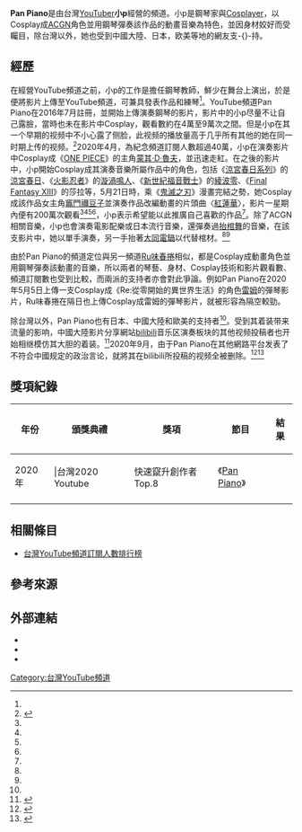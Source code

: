 {{noteTA
|G1=IT
}}
{{Infobox YouTube personality
| name            = Pan Piano
| logo            = Pan Piano.png
| logo caption    =
| image           = 
| caption         = 
| education       =[[東吳大學|東吳大學]]音樂學系畢業
| website         = {{url|http://panpiano.com}}
| channel_display_name = Pan Piano
| channel_url     = UCI7ktPB6toqucpkkCiolwLg
| channel_direct_url = 
| years_active    = 2016年至今
| genre           = 鋼琴演奏、Cosplay
| subscribers     = 328萬
| subscriber_date = 2022年6月29日
| views           = 502,445,467次
| view_date       = 2022年6月29日
| network         = 
| associated_acts = 
| catchphrase(s)  = 
| silver_button   = yes
| silver_year     =
| gold_button     = yes
| gold_year       = 2020
| stats_update    = 2022年6月29日
}}
'''Pan Piano'''是由台灣[[YouTuber|YouTuber]]'''小p'''經營的頻道。小p是鋼琴家與[[Cosplay|Cosplayer]]，以Cosplay成[[ACGN|ACGN]]角色並用鋼琴彈奏該作品的動畫音樂為特色，並因身材姣好而受矚目，除台灣以外，她也受到中國大陸、日本，欧美等地的網友支-{}-持。

== 經歷 ==
在經營YouTube頻道之前，小p的工作是擔任鋼琴教師，鮮少在舞台上演出，於是便將影片上傳至YouTube頻道，可兼具發表作品和練琴<ref name="香港"/>。YouTube頻道Pan Piano在2016年7月註冊，並開始上傳演奏鋼琴的影片，影片中的小p尽量不让自己露臉，當時也未在影片中Cosplay，觀看數約在4萬至9萬次之間。但是小p在其一个早期的视频中不小心露了侧脸，此视频的播放量高于几乎所有其他的她在同一时期上传的视频。<ref>{{Citation|title=進撃の巨人 call of silence Shingeki no Kyojin Attack on Titan call of silence [piano]|url=https://www.youtube.com/watch?v=Rol0iKEXk_8|language=en|access-date=2021-07-16|archive-date=2021-07-14|archive-url=https://web.archive.org/web/20210714024441/https://www.youtube.com/watch?v=Rol0iKEXk_8}}</ref>2020年4月，為紀念頻道訂閱人數超過40萬，小p在演奏影片中Cosplay成《[[ONE_PIECE|ONE PIECE]]》的主角[[蒙其·D·魯夫|蒙其·D·魯夫]]，並迅速走紅。在之後的影片中，小p開始Cosplay成其演奏音樂所屬作品中的角色，包括《[[涼宮春日系列|涼宮春日系列]]》的[[涼宮春日_(角色)|涼宮春日]]、《[[火影忍者|火影忍者]]》的[[漩渦鳴人|漩渦鳴人]]、《[[新世紀福音戰士|新世紀福音戰士]]》的[[綾波零|綾波零]]、《[[Final_Fantasy_XIII|Final Fantasy XIII]]》的莎拉等，5月21日時，乘《[[鬼滅之刃|鬼滅之刃]]》漫畫完結之勢，她Cosplay成該作品女主角[[竈門禰豆子|竈門禰豆子]]並演奏作品改編動畫的片頭曲〈[[紅蓮華|紅蓮華]]〉，影片一星期內便有200萬次觀看<ref name="ETtoday4"/><ref name="ETtoday5"/><ref name="ETtoday6"/><ref name="三立"/>，小p表示希望能以此推廣自己喜歡的作品<ref name="香港"/>。除了ACGN相關音樂，小p也會演奏電影配樂或日本流行音樂，還彈奏過[[抬棺舞|抬棺舞]]的音樂，在該支影片中，她以單手演奏，另一手抬著[[大同電鍋|大同電鍋]]以代替棺材。<ref name="中時1"/><ref name="香港"/>

由於Pan Piano的頻道定位與另一頻道[[Ru味春捲|Ru味春捲]]相似，都是Cosplay成動畫角色並用鋼琴彈奏該動畫的音樂，所以兩者的琴藝、身材、Cosplay技術和影片觀看數、頻道訂閱數也受到比較，而兩派的支持者亦會對此爭論。例如Pan Piano在2020年5月5日上傳一支Cosplay成《Re:從零開始的異世界生活》的角色[[雷姆_(角色)|雷姆]]的彈琴影片，Ru味春捲在隔日也上傳Cosplay成雷姆的彈琴影片，就被形容為隔空較勁。

除台灣以外，Pan Piano也有日本、中國大陸和歐美的支持者<ref name="SORA"/>。受到其着装带来流量的影响，中國大陸影片分享網站[[bilibili|bilibili]]音乐区演奏板块的其他视频投稿者也开始相继模仿其大胆的着装。<ref>{{cite news|title=变味的B站音乐区，UP主为流量不择手段，越暴露播放越高？|url=https://dy.163.com/article/FM11S2AE052682V2.html?referFrom=|date=2020-09-08 |accessdate=2020-09-12 }}</ref>2020年9月，由于Pan Piano在其他網路平台发表了不符合中國规定的政治言论，就將其在bilibili所投稿的视频全被删除。<ref>{{cite news|title=因涉嫌不当言论，B站钢琴区70万粉Up主删光稿件退站！|url=https://new.qq.com/rain/a/20200911A0I4UN00|date=2020-09-12|accessdate=2020-09-12|archive-date=2021-05-18|archive-url=https://web.archive.org/web/20210518114609/https://new.qq.com/rain/a/20200911A0I4UN00}}</ref><ref>{{cite news|title=Panpiano视频被删除，网友拍手称：终于被删除了！|url=https://new.qq.com/omn/20200913/20200913A00LK300.html?pc|date=2020-09-14|accessdate=2020-09-13}}</ref>

==獎項紀錄==
{| class="wikitable"
|- bgcolor="#CCCCCC" align="center"
!年份
!頒獎典禮
!獎項
!節目
!結果
|-
|2020年 |||台灣2020 Youtube ||快速竄升創作者 Top.8||《[[Pan_Piano|Pan Piano]]》
|{{won}}
|-
|}

== 相關條目 ==
* [[台灣YouTube頻道訂閱人數排行榜|台灣YouTube頻道訂閱人數排行榜]]

== 參考來源 ==
{{Reflist|2|refs =
<ref name="ETtoday4">{{cite news|title=120萬訂閱達成！爆乳鋼琴YouTuber「追平音樂系碩士」　網驚：之前輸10幾萬 |url=https://www.ettoday.net/news/20200806/1778331.htm |language=zh-tw |author=鄺郁庭 |publisher=ETtoday新聞雲 |date=2020-08-06 |accessdate=2020-09-11 }}</ref>

<ref name="ETtoday5">{{cite news |title=上片2分鐘「狂吸4萬點閱」！爆乳鋼琴YouTuber紅炸　網看跪：月收屌打我年薪 |url=https://www.ettoday.net/news/20200522/1720176.htm |language=zh-tw |author=張嘉晏 |publisher=ETtoday新聞雲 |date=2020-05-22 |accessdate=2020-09-11 |archive-date=2020-06-09 |archive-url=https://web.archive.org/web/20200609183654/https://www.ettoday.net/news/20200522/1720176.htm |dead-url=no }}</ref>

<ref name="ETtoday6">{{cite news |title=Cos《鬼滅之刃》 彌豆子性感彈紅蓮華　「Pan Piano 迷因」背後看見努力 |url=https://game.ettoday.net/article/1722385.htm |language=zh-tw |author= |publisher=ETtoday新聞雲 |date=2020-05-25 |accessdate=2020-09-11 |archive-date=2020-12-04 |archive-url=https://web.archive.org/web/20201204120834/https://game.ettoday.net/article/1722385.htm |dead-url=no }}</ref>

<ref name="中時1">{{cite news |title=正妹鋼琴師曬超兇上帝視角 神還原「黑人抬棺」 |url=https://www.chinatimes.com/hottopic/20200622005044-260808?chdtv |language=zh-tw |author=陳怡安 |publisher=中時電子報 |date=2020-06-22 |accessdate=2020-09-11 |archive-date=2021-01-12 |archive-url=https://web.archive.org/web/20210112192957/https://www.chinatimes.com/hottopic/20200622005044-260808?chdtv |dead-url=no }}</ref>

<ref name="三立">{{cite news|title=網紅彈琴從不露臉？50萬人上線等…竟然不是看她敲琴鍵！ |url=https://star.setn.com/news/797713|language=zh-tw |author=|publisher=三立新聞網 |date=2020-08-15 |accessdate=2020-09-11 }}</ref>

<ref name="香港">{{cite news |title=Pan Piano 小P專訪＆私服Cosplay進化圖輯：扮禰豆子彈紅蓮華爆紅 |url=https://www.hk01.com/數碼生活/498811/pan-piano-小p專訪-私服cosplay進化圖輯-扮禰豆子彈紅蓮華爆紅 |language=zh-hk |author=黃正軒 |publisher=香港01 |date=2020-07-17 |accessdate=2020-09-11 |archive-date=2020-10-20 |archive-url=https://web.archive.org/web/20201020004518/https://www.hk01.com/%E6%95%B8%E7%A2%BC%E7%94%9F%E6%B4%BB/498811/pan-piano-%E5%B0%8Fp%E5%B0%88%E8%A8%AA-%E7%A7%81%E6%9C%8Dcosplay%E9%80%B2%E5%8C%96%E5%9C%96%E8%BC%AF-%E6%89%AE%E7%A6%B0%E8%B1%86%E5%AD%90%E5%BD%88%E7%B4%85%E8%93%AE%E8%8F%AF%E7%88%86%E7%B4%85 |dead-url=no }}</ref>

<ref name="SORA">{{cite news |title=Taiwanese pianist returns with new busty cosplay featuring Ghibli, Dragon Ball and FFXIII【Videos】 |url=https://soranews24.com/2020/09/04/taiwanese-pianist-returns-with-new-busty-cosplay-featuring-ghibli-dragon-ball-and-ffxiii%E3%80%90videos%E3%80%91/ |language=en-us |author= |publisher=SoraNews24 |date=2020-09-04 |accessdate=2020-09-11 |archive-date=2021-01-31 |archive-url=https://web.archive.org/web/20210131094328/https://soranews24.com/2020/09/04/taiwanese-pianist-returns-with-new-busty-cosplay-featuring-ghibli-dragon-ball-and-ffxiii%e3%80%90videos%e3%80%91/ |dead-url=no }}</ref>
}}

== 外部連結 ==
* {{YouTube|channel=UCI7ktPB6toqucpkkCiolwLg}}
* {{Twitter|panpianoatelier}}
* {{Bilibili|user=72956117|panpiano}}

[[Category:台灣YouTube頻道|Category:台灣YouTube頻道]]